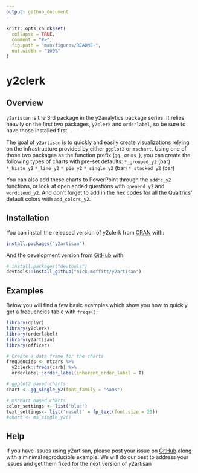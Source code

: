 ```yaml
---
output: github_document
---
```


<!-- README.md is generated from README.Rmd. Please edit that file -->

```r
knitr::opts_chunk$set(
  collapse = TRUE,
  comment = "#>",
  fig.path = "man/figures/README-",
  out.width = "100%"
)
```

# y2clerk

<!-- badges: start -->
<!-- badges: end -->


## Overview
`y2aristan` is the 3rd package in the y2analytics package series. It relies heavily on the first two packages, `y2clerk` and `orderlabel`, so be sure to have those installed first.

The goal of `y2artisan` is to quickly and easily create visualizations relying on the infrastructure provided by either `ggplot2` or `mschart`. Using one of those two packages as the function prefix (`gg_` or `ms_`), you can create the following types of charts with pre-set defaults:
`*_grouped_y2` (bar)
`*_histo_y2`
`*_line_y2`
`*_pie_y2`
`*_single_y2` (bar)
`*_stacked_y2` (bar)

You can also add these charts to PowerPoint through the `add*c_y2` functions, or look at open ended questions with `openend_y2` and `wordcloud_y2`. And don't forget to add in the hex codes for all the Qualtrics' default colors with `add_colors_y2`.

## Installation

You can install the released version of y2clerk from [CRAN](https://CRAN.R-project.org) with:

``` r
install.packages("y2artisan")
```

And the development version from [GitHub](https://github.com/) with:

``` r
# install.packages("devtools")
devtools::install_github("nick-moffitt/y2artisan")
```


## Examples

Below you will find a few basic examples which show you how to quickly get a frequencies table with `freqs()`:

```r
library(dplyr)
library(y2clerk)
library(orderlabel)
library(y2artisan)
library(officer)

# Create a data frame for the charts
frequencies <- mtcars %>%
  y2clerk::freqs(carb) %>%
  orderlabel::order_label(inherent_order_label = T)

# ggplot2 based charts
chart <- gg_single_y2(font_family = "sans")

# mschart based charts
color_settings <- list('blue')
text_settings<- list('result' = fp_text(font.size = 20))
#chart <- ms_single_y2()
```


## Help
If you have issues using y2artisan, please post your issue on [GitHub](https://github.com/nick-moffitt/y2artisan/issues) along with a minimal reproducible example. We will do our best to address your issues and get them fixed for the next version of y2artisan 

